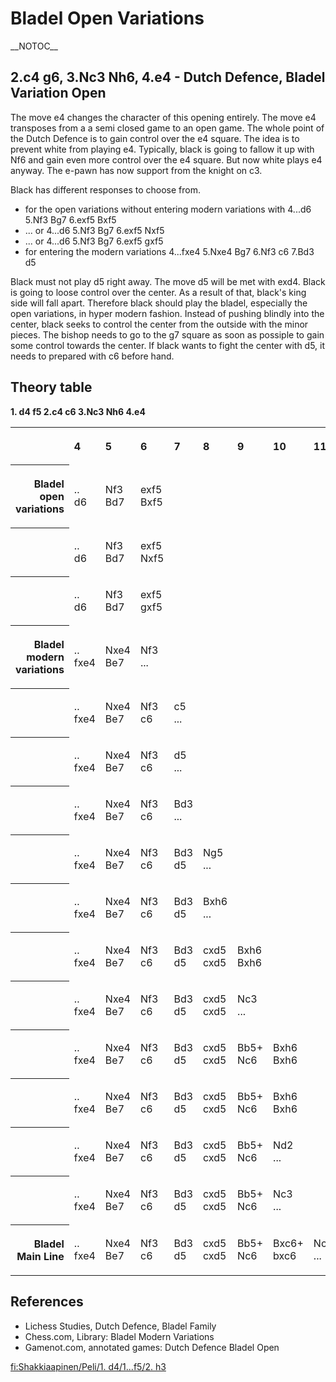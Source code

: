 =Bladel Open Variations=__NOTOC__
 
{{Chess Opening Theory/Position|=
|Bladel Open|
   |rd|nd|bd|qd|kd|bd|  |rd|=
   |pd|pd|pd|pd|pd|  |  |pd|=
   |  |  |  |  |  |  |pd|nd|=
   |  |  |  |  |  |pd|  |  |=
   |  |  |pl|pl|pl|  |  |  |=
   |  |  |nl|  |  |  |  |  |=
   |pl|pl|  |  |  |pl|pl|pl|=
   |rl|  |bl|ql|kl|bl|nl|rl|=
|moves=1. d4 f5, 2. c4 g6 3. Nc3 Nh6 4.e4
|eco=[[Chess/ECOA|A84]]
|parent=[[../|Bladel]]

}}

== 2.c4 g6, 3.Nc3 Nh6, 4.e4 - Dutch Defence, Bladel Variation Open ==
The move e4 changes the character of this opening entirely. The move e4 transposes from a a semi closed game to an open game.
The whole point of the Dutch Defence is to gain control over the e4 square. The idea is to prevent white from playing e4. Typically, black is going to fallow it up with Nf6 and gain even more control over the e4 square. But now white plays e4 anyway. The e-pawn has now support from the knight on c3. 

Black has different responses to choose from. 
* for the open variations without entering  modern variations with 4...d6 5.Nf3 Bg7 6.exf5 Bxf5 
* ... or 4...d6 5.Nf3 Bg7 6.exf5 Nxf5 
* ... or 4...d6 5.Nf3 Bg7 6.exf5 gxf5 
* for entering the modern variations 4...fxe4 5.Nxe4 Bg7 6.Nf3 c6 7.Bd3 d5

Black must not play d5 right away. The move d5 will be met with exd4. Black is going to loose control over the center. As a result of that, black's king side will fall apart. Therefore black should play the bladel, especially the open variations, in hyper modern fashion. Instead of pushing blindly into the center, black seeks to control the center from the outside with the minor pieces. The bishop needs to go to
the g7 square as soon as possiple to gain some control towards the center. If black wants to fight the center with d5, it needs to prepared with c6 before hand.



== Theory table ==

{{ChessTable}}

'''1. d4 f5 2.c4 c6 3.Nc3 Nh6 4.e4'''
<table border="0" cellspacing="0" cellpadding="4">
  <tr>
	<th></th>
	<th align="left">4</th>
	<th align="left">5</th>
	<th align="left">6</th>
	<th align="left">7</th>
        <th align="left">8</th>
        <th align="left">9</th> 
        <th align="left">10</th>      
        <th align="left">11</th>
        <th align="left">12</th>      
  </tr>
  <tr>
	<th align="right">Bladel open variations</th>
	<td>..<br>d6</td>
	<td>Nf3<br>Bd7</td>
	<td>exf5<br>Bxf5</td>
	<td><br></td>
	<td><br></td>
	<td><br></td>
        <td><br></td>
        <td><br></td>
	<td>+/=</td>
  </tr>
  <tr>
	<th align="right"></th>
	<td>..<br>d6</td>
	<td>Nf3<br>Bd7</td>
	<td>exf5<br>Nxf5</td>
	<td><br></td>
	<td><br></td>
	<td><br></td>
        <td><br></td>
        <td><br></td>
	<td>+/=</td>
  </tr>
  <tr>
	<th align="right"></th>
	<td>..<br>d6</td>
	<td>Nf3<br>Bd7</td>
	<td>exf5<br>gxf5</td>
	<td><br></td>
	<td><br></td>
	<td><br></td>
        <td><br></td>
        <td><br></td>
	<td>+/=</td>
  </tr>
  <tr>
	<th align="right">Bladel modern variations</th>
	<td>..<br>fxe4</td>
	<td>Nxe4<br>Be7</td>
	<td>Nf3<br>...</td>
	<td><br></td>
	<td><br></td>
	<td><br></td>
        <td><br></td>
        <td><br></td>
	<td>+/=</td>
    </tr>
    <tr>
	<th align="right"></th>
	<td>..<br>fxe4</td>
	<td>Nxe4<br>Be7</td>
	<td>Nf3<br>c6</td>
	<td>c5<br>...</td>
	<td><br></td>
	<td><br></td>
        <td><br></td>
        <td><br></td>
	<td>+/=</td>
    </tr>
    <tr>
	<th align="right"></th>
	<td>..<br>fxe4</td>
	<td>Nxe4<br>Be7</td>
	<td>Nf3<br>c6</td>
	<td>d5<br>...</td>
	<td><br></td>
	<td><br></td>
        <td><br></td>
        <td><br></td>
	<td>+/=</td>
    </tr>
    <tr>
	<th align="right"></th>
	<td>..<br>fxe4</td>
	<td>Nxe4<br>Be7</td>
	<td>Nf3<br>c6</td>
	<td>Bd3<br>...</td>
	<td><br></td>
	<td><br></td>
        <td><br></td>
        <td><br></td>
	<td>+/=</td>
    </tr>
    <tr>
	<th align="right"></th>
	<td>..<br>fxe4</td>
	<td>Nxe4<br>Be7</td>
	<td>Nf3<br>c6</td>
	<td>Bd3<br>d5</td>
	<td>Ng5<br>...</td>
	<td><br></td>
        <td><br></td>
        <td><br></td>
	<td>+/=</td>
    </tr>
	<tr>
	<th align="right"></th>
	<td>..<br>fxe4</td>
	<td>Nxe4<br>Be7</td>
	<td>Nf3<br>c6</td>
	<td>Bd3<br>d5</td>
	<td>Bxh6<br>...</td>
	<td><br></td>
        <td><br></td>
        <td><br></td>
	<td>+/=</td>
    </tr>
    <tr>
	<th align="right"></th>
	<td>..<br>fxe4</td>
	<td>Nxe4<br>Be7</td>
	<td>Nf3<br>c6</td>
	<td>Bd3<br>d5</td>
	<td>cxd5<br>cxd5</td>
	<td>Bxh6<br>Bxh6</td>
        <td><br></td>
        <td><br></td>
	<td>+/=</td>
    </tr>
    <tr>
	<th align="right"></th>
	<td>..<br>fxe4</td>
	<td>Nxe4<br>Be7</td>
	<td>Nf3<br>c6</td>
	<td>Bd3<br>d5</td>
	<td>cxd5<br>cxd5</td>
	<td>Nc3<br>...</td>
        <td><br></td>
        <td><br></td>
	<td>+/=</td>
    </tr>
    <tr>
	<th align="right"></th>
	<td>..<br>fxe4</td>
	<td>Nxe4<br>Be7</td>
	<td>Nf3<br>c6</td>
	<td>Bd3<br>d5</td>
	<td>cxd5<br>cxd5</td>
	<td>Bb5+<br>Nc6</td>
        <td>Bxh6<br>Bxh6</td>
        <td><br></td>
	<td>+/=</td>
    </tr>
    <tr>
	<th align="right"></th>
	<td>..<br>fxe4</td>
	<td>Nxe4<br>Be7</td>
	<td>Nf3<br>c6</td>
	<td>Bd3<br>d5</td>
	<td>cxd5<br>cxd5</td>
	<td>Bb5+<br>Nc6</td>
        <td>Bxh6<br>Bxh6</td>
        <td><br></td>
	<td>+/=</td>
    </tr>
    <tr>
	<th align="right"></th>
	<td>..<br>fxe4</td>
	<td>Nxe4<br>Be7</td>
	<td>Nf3<br>c6</td>
	<td>Bd3<br>d5</td>
	<td>cxd5<br>cxd5</td>
	<td>Bb5+<br>Nc6</td>
        <td>Nd2<br>...</td>
        <td><br></td>
	<td>+/=</td>
    </tr>
	<tr>
	<th align="right"></th>
	<td>..<br>fxe4</td>
	<td>Nxe4<br>Be7</td>
	<td>Nf3<br>c6</td>
	<td>Bd3<br>d5</td>
	<td>cxd5<br>cxd5</td>
	<td>Bb5+<br>Nc6</td>
        <td>Nc3<br>...</td>
        <td><br></td>
	<td>+/=</td>
    </tr>
   <tr>
	<th align="right">Bladel Main Line</th>
	<td>..<br>fxe4</td>
	<td>Nxe4<br>Be7</td>
	<td>Nf3<br>c6</td>
	<td>Bd3<br>d5</td>
	<td>cxd5<br>cxd5</td>
	<td>Bb5+<br>Nc6</td>
        <td>Bxc6+<br>bxc6</td>
        <td>Nc5<br>...</td>
	<td>+/-</td>
    </tr>   
</table>

{{ChessMid}}
{{Wikipedia|Dutch Defence}}

== References ==

{{reflist}}
* Lichess Studies, Dutch Defence, Bladel Family
* Chess.com, Library: Bladel Modern Variations
* Gamenot.com, annotated games: Dutch Defence Bladel Open
{{NCO}}
{{BCO2}}
{{ChessFooter}}

[[fi:Shakkiaapinen/Peli/1. d4/1...f5/2. h3]]

